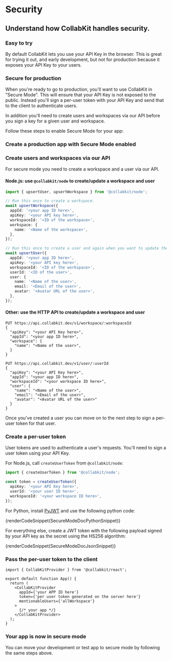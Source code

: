 
# Security

## Understand how CollabKit handles security.

### Easy to try

By default CollabKit lets you use your API Key in the browser. This is great for trying it out, and early development, but not for production because it exposes your API Key to your users.

### Secure for production

<Steps>
When you're ready to go to production, you'll want to use CollabKit in "Secure Mode". This will ensure that your API Key is not exposed to the public. Instead you'll sign a per-user token with your API Key and send that to the client to authenticate users.

In addition you'll need to create users and workspaces via our API before you sign a key for a given user and workspace.

Follow these steps to enable Secure Mode for your app:

### Create a production app with Secure Mode enabled

### Create users and workspaces via our API

For secure mode you need to create a workspace and a user via our API.

#### Node.js: use `@collabkit/node` to create/update a workspace and user

```ts
import { upsertUser, upsertWorkspace } from '@collabkit/node';

// Run this once to create a workspace.
await upsertWorkspace({
  appId: '<your app ID here>',
  apiKey: '<your API key here>',
  workspaceId: '<ID of the workspace>',
  workspace: {
    name: '<Name of the workspace>',
  },
});

// Run this once to create a user and again when you want to update the user.
await upsertUser({
  appId: '<your app ID here>',
  apiKey: '<your API key here>',
  workspaceId: '<ID of the workspace>',
  userId: '<ID of the user>',
  user: {
    name: '<Name of the user>',
    email: '<Email of the user>',
    avatar: '<Avatar URL of the user>',
  },
});
```

#### Other: use the HTTP API to create/update a workspace and user

```
PUT https://api.collabkit.dev/v1/workspace/:workspaceId
{
  "apiKey": "<your API Key here>",
  "appId": "<your app ID here>",
  "workspace": {
    "name": "<Name of the user>",
  }
}

PUT https://api.collabkit.dev/v1/user/:userId
{
  "apiKey": "<your API Key here>",
  "appId": "<your app ID here>",
  "workspaceId": "<your workspace ID here>",
  "user": {
    "name": "<Name of the user>",
    "email": "<Email of the user>",
    "avatar": "<Avatar URL of the user>"
  }
}
```

Once you've created a user you can move on to the next step to sign a per-user token for that user.

### Create a per-user token

User tokens are used to authenticate a user's requests. You'll need to sign a user token using your API Key.

For Node.js, call `createUserToken` from `@collabkit/node`:

```ts
import { createUserToken } from '@collabkit/node';

const token = createUserToken({
  apiKey: '<your API Key here>',
  userId: '<your user ID here>',
  workspaceId: '<your workspace ID here>',
});
```

For Python, install [PyJWT](https://pyjwt.readthedocs.io/en/stable/index.html) and use the following python code:

{renderCodeSnippet(SecureModeDocPythonSnippet)}

For everything else, create a JWT token with the following payload signed by your API key as the secret using the HS256 algorithm:

{renderCodeSnippet(SecureModeDocJsonSnippet)}

### Pass the per-user token to the client

```tsx
import { CollabKitProvider } from '@collabkit/react';

export default function App() {
  return (
    <CollabKitProvider
      appId={'your APP ID here'}
      token={'per user token generated on the server here'}
      mentionableUsers={'allWorkspace'}
    >
      {/* your app */}
    </CollabKitProvider>
  );
}
```

### Your app is now in secure mode

You can move your development or test app to secure mode by following the same steps above.

</Steps>

